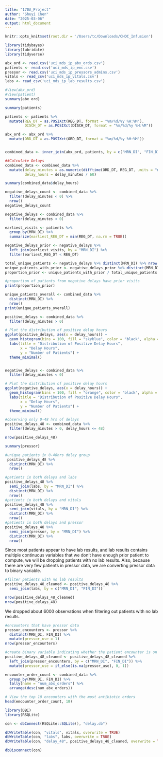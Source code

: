 ```yaml
---
title: "170A_Project"
author: "Shuyi Chen"
date: "2025-03-06"
output: html_document
---
```


```r
knitr::opts_knit$set(root.dir = '/Users/tc/Downloads/CHOC_Infusion')
```

```r
library(tidybayes)
library(lubridate)
library(tidyverse)
```


```r
abx_ord <- read.csv('uci_mds_ip_abx_ords.csv')
patients <- read.csv('uci_mds_ip_enc.csv')
pressor <- read.csv('uci_mds_ip_pressors_admins.csv')
vitals <- read_csv('uci_mds_ip_vitals.csv')
labs <- read_csv('uci_mds_ip_lab_results.csv')
```

```r
#View(abx_ord)
#View(patient)
summary(abx_ord)
```

```r
summary(patients)
```

```r
patients <- patients %>%
  mutate(REG_DT = as.POSIXct(REG_DT, format = "%m/%d/%y %H:%M"),
         DISCH_DT = as.POSIXct(DISCH_DT, format = "%m/%d/%y %H:%M"))

abx_ord <- abx_ord %>%
  mutate(ORD_DT = as.POSIXct(ORD_DT, format = "%m/%d/%y %H:%M"))


combined_data <- inner_join(abx_ord, patients, by = c("MRN_DI", "FIN_DI"))

```


```r
##Calculate Delays
combined_data <- combined_data %>%
  mutate(delay_minutes = as.numeric(difftime(ORD_DT, REG_DT, units = "mins")),
         delay_hours = delay_minutes / 60)

summary(combined_data$delay_hours)
```
```r
negative_delays_count <- combined_data %>%
  filter(delay_minutes < 0) %>%
  nrow()
negative_delays_count
```


```r
negative_delays <- combined_data %>% 
  filter(delay_minutes < 0)

earliest_visits <- patients %>%
  group_by(MRN_DI) %>%
  summarize(earliest_REG_DT = min(REG_DT, na.rm = TRUE))

negative_delays_prior <- negative_delays %>%
  left_join(earliest_visits, by = "MRN_DI") %>%
  filter(earliest_REG_DT < REG_DT)

total_unique_patients <- negative_delays %>% distinct(MRN_DI) %>% nrow()
unique_patients_with_prior <- negative_delays_prior %>% distinct(MRN_DI) %>% nrow()
proportion_prior <- unique_patients_with_prior / total_unique_patients

#proportion of patients from negative delays have prior visits
print(proportion_prior)
```

```r
unique_patients_overall <- combined_data %>% 
  distinct(MRN_DI) %>% 
  nrow()
print(unique_patients_overall)
```
```r
positive_delays <- combined_data %>% 
  filter(delay_minutes > 0)

# Plot the distribution of positive delay hours
ggplot(positive_delays, aes(x = delay_hours)) +
  geom_histogram(bins = 100, fill = "skyblue", color = "black", alpha = 0.7) +
  labs(title = "Distribution of Positive Delay Hours",
       x = "Delay Hours",
       y = "Number of Patients") +
  theme_minimal()


negative_delays <- combined_data %>% 
  filter(delay_minutes < 0)

# Plot the distribution of positive delay hours
ggplot(negative_delays, aes(x = delay_hours)) +
  geom_histogram(bins = 100, fill = "orange", color = "black", alpha = 0.7) +
  labs(title = "Distribution of Positive Delay Hours",
       x = "Delay Hours",
       y = "Number of Patients") +
  theme_minimal()

```


```r
#observing only 0-48 hrs of delays
positive_delays_48 <- combined_data %>%
  filter(delay_minutes > 0, delay_hours <= 48)

nrow(positive_delays_48)
```


```r
summary(pressor)
```

```r
#unique patients in 0-48hrs delay group
 positive_delays_48 %>% 
  distinct(MRN_DI) %>% 
  nrow()
```
```r
#patients in both delays and labs
positive_delays_48 %>%
  semi_join(labs, by = "MRN_DI") %>%  
  distinct(MRN_DI) %>%
  nrow()
#patients in both delays and vitals
positive_delays_48 %>%
  semi_join(vitals, by = "MRN_DI") %>%  
  distinct(MRN_DI) %>%
  nrow()
#patients in both delays and pressor
positive_delays_48 %>%
  semi_join(pressor, by = "MRN_DI") %>%  
  distinct(MRN_DI) %>%
  nrow()
```

Since most patients appear to have lab results, and lab results contains multiple continuous variables that we don't have enough prior patient to compute, we will be dropping patients with no lab results. Also, because there are very few patients in pressor data, we are converting pressor data to binary variable. 

```r
#filter patients with no lab results
positive_delays_48_cleaned <- positive_delays_48 %>%
  semi_join(labs, by = c("MRN_DI", "FIN_DI"))

nrow(positive_delays_48_cleaned)
nrow(positive_delays_48)
```

We dropped about 6000 observations when filtering out patients with no lab results. 

```r
#encounters that have pressor data
pressor_encounters <- pressor %>%
  distinct(MRN_DI, FIN_DI) %>%
  mutate(pressor_use = 1)
nrow(pressor_encounters)
```
```r
#create binary variable indicating whether the patient encounter is on pressor or not
positive_delays_48_cleaned <- positive_delays_48_cleaned %>%
  left_join(pressor_encounters, by = c("MRN_DI", "FIN_DI")) %>%
  mutate(pressor_use = if_else(is.na(pressor_use), 0, 1))
```


```r
encounter_order_count <- combined_data %>%
  group_by(MRN_DI, FIN_DI) %>%
  tally(name = "num_abx_orders") %>%
  arrange(desc(num_abx_orders))

# View the top 10 encounters with the most antibiotic orders
head(encounter_order_count, 10)

```

```r
library(DBI)
library(RSQLite)

con <- dbConnect(RSQLite::SQLite(), "delay.db")

dbWriteTable(con, "vitals", vitals, overwrite = TRUE)
dbWriteTable(con, "labs", labs, overwrite = TRUE)
dbWriteTable(con, "delay_48", positive_delays_48_cleaned, overwrite = TRUE)

dbDisconnect(con)
```

